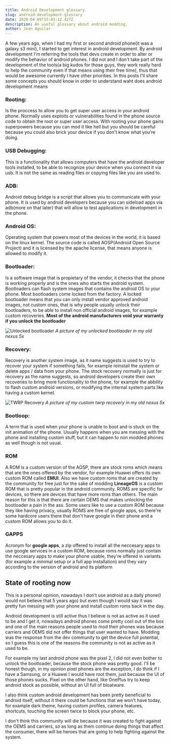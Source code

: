 ```yaml
---
title: Android Development glossary.
slug: android-development-glossary
date: 2020-04-09T15:03:12.427Z
description: An useful glossary about android modding.
author: Jean Aguilar
---
```


A few years ago, when I had my first or second android phone(it was a galaxy s3 mini), I started to get interest in android development. By android development I'm referring the tools that devs create in order to alter or modify the behavior of android phones.  I did not and I don't take part of the development of the tools(a big kudos for those guys, they work really hard to help the community even if that means using their free time), thus that would be awesome currently I have other priorities. In this posts I'll share some concepts you should know in order to understand waht does android development means

### Rooting:

Is the proccess to allow you to get super user access in your android phone. Normally uses exploits or vulnerabilities found in the phone source code to obtain the root or super user access. With rooting your phone gains superpowers because you can mod it like hell but you should be careful because you could also brick your device if you don't know what you're doing.

### USB Debugging:

This is a functionality  that allows computers that have the android developer tools installed, to be able to recognize your device when you connect it via usb. It is not the same as reading files or copying files like you are used to.

### ADB:

Android debug bridge is a script that allows you to communicate with your phone. It is used by android developers because you can sideload apps via adb(more on that later) that will allow to test applications in development in the phone.

### Android OS:

Operating system that powers most of the devices in the world, it is based on the linux kernel. The source code is called AOSP(Android Open Source Project) and it is licensed by the apache license, that means anyone is allowed to modify it.

### Bootloader:

Is a software image that is propietary of the vendor, it checks that the phone is working properly and is the ones who starts the android system.
Bootloaders can flash system images that contains the android OS to your phone.
Most bootloaders come locked from the factory. A locked bootloader means that you can only install vendor approved android images, not custom ones, that is why people usually unlock their bootloaders, to be able to install non official android images, for example custom recoveries. **Most of the android manufacturers void your warranty if you unlock the bootloader**

![Unlocked bootloader](./bootloader.JPG)
*A picture of my unlocked bootlaoder in my old nexus 5x*

### Recovery:

Recovery is another system image, as it name suggests is used to try to recover your system if something fails, for example reinstall the system or delete apps / data from your phone. The stock recovery normally is just for recovery as the name suggests, so android developers create their own recoveries to bring more functionality to the phone, for example the abbility to flash custom android versions, or modifying the internal system parts like having a custom kernel.

![TWRP Recovery](./recovery.JPG)
*A picture of my custom twrp recovery in my old nexus 5x*

### Bootloop:

A term that is used when your phone is unable to boot and is stuck on the init animation of the phone. Usually happens when you are messing with the phone and installing custom stuff, but it can happen to non modded phones as well though is not usual.

### ROM

A ROM is a custom version of the AOSP, there are stock roms which means that are the ones offered by the vendor, for example Huawei offers its own custom ROM called **EMUI**. Also we have custom roms that are created by the community for free just for the sake of modding **LineageOS** is a custom ROM that is pretty popular in the android community. ROMS are specific for devices, so there are devices that have more roms than others. The main reason for this is that there are certain OEMS that makes unlocking the bootloader a pain in the ass. Some users like to use a custom ROM because they like having privacy, usually ROMS are free of google apps, so there're some hardcore users there that don't have google in their phone and a custom ROM allows you to do it.

### GAPPS

Acronym for **google apps**, a zip offered to install all the neccesary apps to use google services in a custom ROM, because roms normally just contain the neccesary apps to make your phone usable, they're offered in variants (for example a minimal setup or a full app installation) and they vary according to the version of android and its platform

## State of rooting now

This is a personal opinion, nowadays I don't use android as a daily phone(I would not believe that 5 years ago) but even though I would say it was pretty fun messing with your phone and install custom roms back in the day.

Android development is still active thus I believe is not as active as it used to be and I get it, nowadays android phones come pretty cool out of the box and one of the main reasons people used to mod their phones was because carriers and OEMS did not offer things that user wanted to have. Modding was the response from the dev community to get the device full potential, so I guess this is one of the reasons the community is not as active as it used to be.

For example my last android phone was the pixel 2, I did not even bother to unlock the bootloader, because the stock phone was pretty good. I'll be honest though, in my opinion pixel phones are the exception, I do think if I have a Samsung, or a Huawei I would have root them, just because the UI of those phones sucks. Pixel on the other hand, like OnePlus try to keep android stock as possible, without an UI full of bloatware.

I also think custom android development has been pretty beneficial to android itself, without it there could be functions that we won't have today, for example dark theme, having custom profiles, camera features, shortcuts, touching the screen twice to block your phone, etc.

I don't think this community will die because it was created to fight against the OEMS and carriers, so as long as them continue doing things that affect the consumer, there will be heroes that are going to help fighting against the system.
